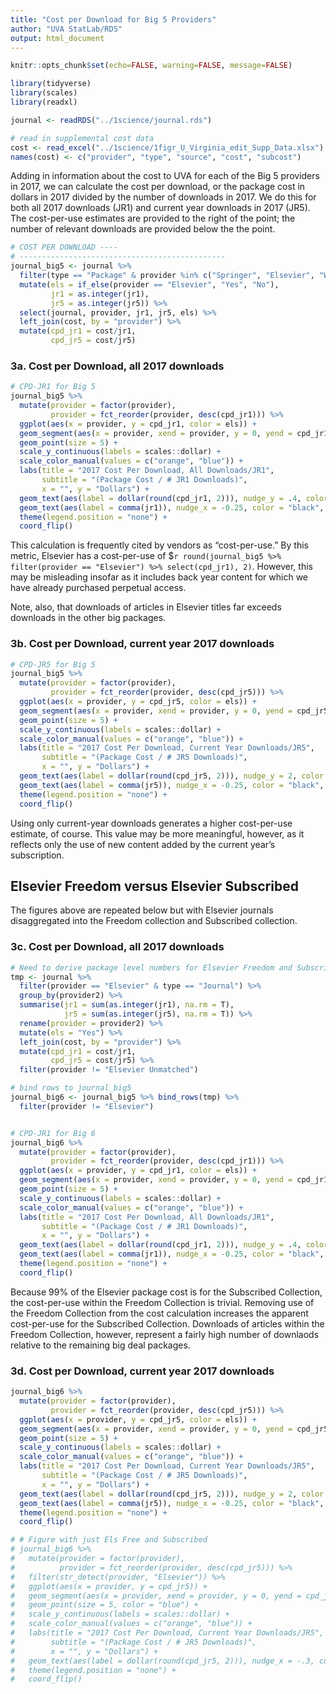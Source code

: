 ```yaml
---
title: "Cost per Download for Big 5 Providers"
author: "UVA StatLab/RDS"
output: html_document
---
```


```r
knitr::opts_chunk$set(echo=FALSE, warning=FALSE, message=FALSE)
```

```r
library(tidyverse)
library(scales)
library(readxl)

journal <- readRDS("../1science/journal.rds")

# read in supplemental cost data
cost <- read_excel("../1science/1figr_U_Virginia_edit_Supp_Data.xlsx")
names(cost) <- c("provider", "type", "source", "cost", "subcost")
```


Adding in information about the cost to UVA for each of the Big 5 providers in 2017, we can calculate the cost per download, or the package cost in dollars in 2017 divided by the number of downloads in 2017. We do this for both all 2017 downloads (JR1) and current year downloads in 2017 (JR5). The cost-per-use estimates are provided to the right of the point; the number of relevant downloads are provided below the the point.

```r
# COST PER DOWNLOAD ----
# ----------------------------------------------
journal_big5 <- journal %>% 
  filter(type == "Package" & provider %in% c("Springer", "Elsevier", "Wiley", "Sage", "Taylor & Francis")) %>% 
  mutate(els = if_else(provider == "Elsevier", "Yes", "No"),
         jr1 = as.integer(jr1),
         jr5 = as.integer(jr5)) %>% 
  select(journal, provider, jr1, jr5, els) %>% 
  left_join(cost, by = "provider") %>% 
  mutate(cpd_jr1 = cost/jr1,
         cpd_jr5 = cost/jr5)
```

### 3a. Cost per Download, all 2017 downloads

```r
# CPD-JR1 for Big 5
journal_big5 %>% 
  mutate(provider = factor(provider),
         provider = fct_reorder(provider, desc(cpd_jr1))) %>% 
  ggplot(aes(x = provider, y = cpd_jr1, color = els)) + 
  geom_segment(aes(x = provider, xend = provider, y = 0, yend = cpd_jr1), color = "grey", size = 1) +
  geom_point(size = 5) +
  scale_y_continuous(labels = scales::dollar) +
  scale_color_manual(values = c("orange", "blue")) +
  labs(title = "2017 Cost Per Download, All Downloads/JR1",
       subtitle = "(Package Cost / # JR1 Downloads)",
       x = "", y = "Dollars") +
  geom_text(aes(label = dollar(round(cpd_jr1, 2))), nudge_y = .4, color = "black", size = 3) +
  geom_text(aes(label = comma(jr1)), nudge_x = -0.25, color = "black", size = 3) +
  theme(legend.position = "none") +
  coord_flip() 
```

This calculation is frequently cited by vendors as “cost-per-use.” By this metric, Elsevier has a cost-per-use of $`r round(journal_big5 %>% filter(provider == "Elsevier") %>% select(cpd_jr1), 2)`. However, this may be misleading insofar as it includes back year content for which we have already purchased perpetual access. 

Note, also, that downloads of articles in Elsevier titles far exceeds downloads in the other big packages.

### 3b. Cost per Download, current year 2017 downloads

```r
# CPD-JR5 for Big 5
journal_big5 %>% 
  mutate(provider = factor(provider),
         provider = fct_reorder(provider, desc(cpd_jr5))) %>% 
  ggplot(aes(x = provider, y = cpd_jr5, color = els)) + 
  geom_segment(aes(x = provider, xend = provider, y = 0, yend = cpd_jr5), color = "grey", size = 1) +
  geom_point(size = 5) +
  scale_y_continuous(labels = scales::dollar) +
  scale_color_manual(values = c("orange", "blue")) +
  labs(title = "2017 Cost Per Download, Current Year Downloads/JR5",
       subtitle = "(Package Cost / # JR5 Downloads)",
       x = "", y = "Dollars") +
  geom_text(aes(label = dollar(round(cpd_jr5, 2))), nudge_y = 2, color = "black", size = 3) +
  geom_text(aes(label = comma(jr5)), nudge_x = -0.25, color = "black", size = 3) +
  theme(legend.position = "none") +
  coord_flip() 
```

Using only current-year downloads generates a higher cost-per-use estimate, of course. This value may be more meaningful, however, as it reflects only the use of new content added by the current year’s subscription.

## Elsevier Freedom versus Elsevier Subscribed

The figures above are repeated below but with Elsevier journals disaggregated into the Freedom collection and Subscribed collection. 

### 3c. Cost per Download, all 2017 downloads

```r
# Need to derive package level numbers for Elsevier Freedom and Subscribed
tmp <- journal %>% 
  filter(provider == "Elsevier" & type == "Journal") %>% 
  group_by(provider2) %>% 
  summarise(jr1 = sum(as.integer(jr1), na.rm = T),
            jr5 = sum(as.integer(jr5), na.rm = T)) %>% 
  rename(provider = provider2) %>% 
  mutate(els = "Yes") %>% 
  left_join(cost, by = "provider") %>% 
  mutate(cpd_jr1 = cost/jr1,
         cpd_jr5 = cost/jr5) %>% 
  filter(provider != "Elsevier Unmatched")

# bind rows to journal_big5
journal_big6 <- journal_big5 %>% bind_rows(tmp) %>% 
  filter(provider != "Elsevier")


# CPD-JR1 for Big 6
journal_big6 %>% 
  mutate(provider = factor(provider),
         provider = fct_reorder(provider, desc(cpd_jr1))) %>% 
  ggplot(aes(x = provider, y = cpd_jr1, color = els)) + 
  geom_segment(aes(x = provider, xend = provider, y = 0, yend = cpd_jr1), color = "grey", size = 1) +
  geom_point(size = 5) +
  scale_y_continuous(labels = scales::dollar) +
  scale_color_manual(values = c("orange", "blue")) +
  labs(title = "2017 Cost Per Download, All Downloads/JR1",
       subtitle = "(Package Cost / # JR1 Downloads)",
       x = "", y = "Dollars") +
  geom_text(aes(label = dollar(round(cpd_jr1, 2))), nudge_y = .4, color = "black", size = 3) +
  geom_text(aes(label = comma(jr1)), nudge_x = -0.25, color = "black", size = 3) +
  theme(legend.position = "none") +
  coord_flip() 

```

Because 99% of the Elsevier package cost is for the Subscribed Collection, the cost-per-use within the Freedom Collection is trivial. Removing use of the Freedom Collection from the cost calculation increases the apparent cost-per-use for the Subscribed Collection. Downloads of articles within the Freedom Collection, however, represent a fairly high number of downlaods relative to the remaining big deal packages.

### 3d. Cost per Download, current year 2017 downloads

```r
journal_big6 %>% 
  mutate(provider = factor(provider),
         provider = fct_reorder(provider, desc(cpd_jr5))) %>% 
  ggplot(aes(x = provider, y = cpd_jr5, color = els)) + 
  geom_segment(aes(x = provider, xend = provider, y = 0, yend = cpd_jr5), color = "grey", size = 1) +
  geom_point(size = 5) +
  scale_y_continuous(labels = scales::dollar) +
  scale_color_manual(values = c("orange", "blue")) +
  labs(title = "2017 Cost Per Download, Current Year Downloads/JR5",
       subtitle = "(Package Cost / # JR5 Downloads)",
       x = "", y = "Dollars") +
  geom_text(aes(label = dollar(round(cpd_jr5, 2))), nudge_y = 2, color = "black", size = 3) +
  geom_text(aes(label = comma(jr5)), nudge_x = -0.25, color = "black", size = 3) +
  theme(legend.position = "none") +
  coord_flip() 

# # Figure with just Els Free and Subscribed
# journal_big6 %>% 
#   mutate(provider = factor(provider),
#          provider = fct_reorder(provider, desc(cpd_jr5))) %>% 
#   filter(str_detect(provider, "Elsevier")) %>% 
#   ggplot(aes(x = provider, y = cpd_jr5)) + 
#   geom_segment(aes(x = provider, xend = provider, y = 0, yend = cpd_jr5), color = "grey", size = 1) +
#   geom_point(size = 5, color = "blue") +
#   scale_y_continuous(labels = scales::dollar) +
#   scale_color_manual(values = c("orange", "blue")) +
#   labs(title = "2017 Cost Per Download, Current Year Downloads/JR5",
#        subtitle = "(Package Cost / # JR5 Downloads)",
#        x = "", y = "Dollars") +
#   geom_text(aes(label = dollar(round(cpd_jr5, 2))), nudge_x = -.3, color = "black", size = 3) +
#   theme(legend.position = "none") +
#   coord_flip() 
```

